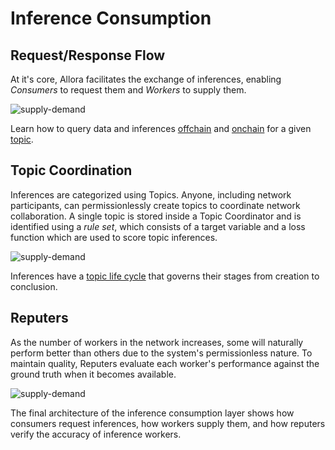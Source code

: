 # Inference Consumption

## Request/Response Flow
At it's core, Allora facilitates the exchange of inferences, enabling _Consumers_ to request them and _Workers_ to supply them. 

![supply-demand](/exchange-inferences.png)

Learn how to query data and inferences [offchain](/devs/consumers/offchain-query-existing-topics) and [onchain](/devs/consumers/onchain-query-existing-data) for a given [topic](/home/key-terms#topics).

## Topic Coordination

Inferences are categorized using Topics. Anyone, including network participants, can permissionlessly create topics to coordinate network collaboration. 
A single topic is stored inside a Topic Coordinator and is identified using a _rule set_, which consists of a target variable and a loss function which are used to score topic inferences.

![supply-demand](/topic-coordinator.png)

Inferences have a [topic life cycle](/devs/topic-creators/topic-life-cycle) that governs their stages from creation to conclusion.

## Reputers

As the number of workers in the network increases, some will naturally perform better than others due to the system's permissionless nature. 
To maintain quality, Reputers evaluate each worker's performance against the ground truth when it becomes available.

![supply-demand](/reputers.png)

The final architecture of the inference consumption layer shows how consumers request inferences, how workers supply them, and how reputers verify the accuracy of inference workers.